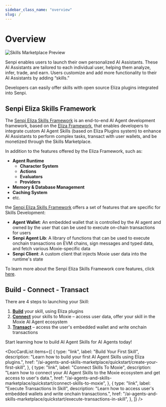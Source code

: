 ```yaml
---
sidebar_class_name: "overview"
slug: /
---
```



# Overview

![Skills Marketplace Preview](/img/skills-marketplace.png)

Senpi enables users to launch their own personalized AI Assistants. These AI Assistants are tailored to each individual user, helping them analyze, infer, trade, and earn. Users customize and add more functionality to their AI Assistants by adding “skills.”

Developers can easily offer skills with open source Eliza plugins integrated into Senpi.

## Senpi Eliza Skills Framework

The [Senpi Eliza Skills Framework](https://github.com/moxie-protocol/moxie-agent-skills) is an end-to-end AI Agent development framework, based on the [Eliza Framework](https://github.com/elizaOS/eliza), that enables developers to integrate custom AI Agent Skills (based on Eliza Plugins system) to enhance AI Assistants to perform complex tasks, transact with user wallets, and be monetized through the Skills Marketplace.

In addition to the features offered by the Eliza Framework, such as:

- **Agent Runtime**
  - **Character System**
  - **Actions**
  - **Evaluators**
  - **Providers**
- **Memory & Database Management**
- **Caching System**
- etc.

the [Senpi Eliza Skills Framework](https://github.com/moxie-protocol/moxie-agent-skills) offers a set of features that are specific for Skills Development:

- **Agent Wallet**: An embedded wallet that is controlled by the AI agent and owned by the user that can be used to execute on-chain transactions for users
- **Senpi Agent Lib**: A library of functions that can be used to execute onchain transactions on EVM chains, sign messages and typed data, and fetch various Moxie-specific data
- **Senpi Client**: A custom client that injects Moxie user data into the runtime's state

To learn more about the Senpi Eliza Skills Framework core features, click [here](/ai-agents-and-skills-marketplace/core-features).

## Build - Connect - Transact

There are 4 steps to launching your Skill:

1. [**Build**](/ai-agents-and-skills-marketplace/quickstart/create-your-first-skill) your skill, using Eliza plugins
2. [**Connect**](/ai-agents-and-skills-marketplace/quickstart/connect-skills-to-moxie) your skills to Moxie – access user data, offer your skill in the Moxie AI Agent ecosystem
3. [**Transact**](/ai-agents-and-skills-marketplace/quickstart/execute-transactions-in-skill) – access the user's embedded wallet and write onchain transactions

Start learning how to build AI Agent Skills for AI Agents today!

<DocCardList
  items={[
    {
      type: "link",
      label: "Build Your First Skill",
      description:
        "Learn how to build your first AI Agent Skills using Eliza plugins.",
      href: "/ai-agents-and-skills-marketplace/quickstart/create-your-first-skill",
    },
    {
      type: "link",
      label: "Connect Skills To Moxie",
      description:
        "Learn how to connect your AI Agent Skills to the Moxie ecosystem and get access to user's data.",
      href: "/ai-agents-and-skills-marketplace/quickstart/connect-skills-to-moxie",
    },
    {
      type: "link",
      label: "Execute Transactions In Skill",
      description:
        "Learn how to access user's embedded wallets and write onchain transactions.",
      href: "/ai-agents-and-skills-marketplace/quickstart/execute-transactions-in-skill",
    },
  ]}
/>
